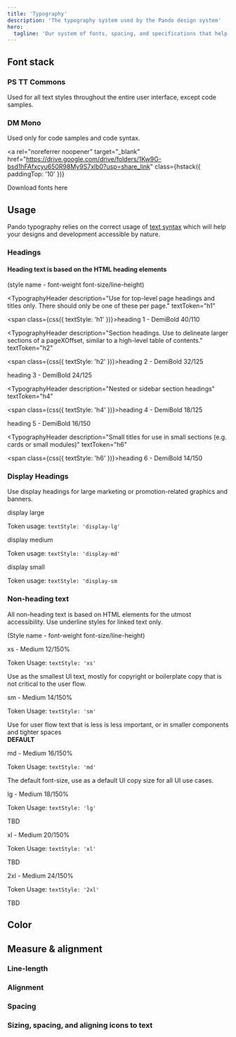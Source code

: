 ```yaml
---
title: 'Typography'
description: 'The typography system used by the Pando design system'
hero:
  tagline: 'Our system of fonts, spacing, and specifications that help convey visual hierarchy throughout content.'
---
```



## Font stack

<h3 class={css({ textStyle: 'display-md' })}>PS TT Commons</h3>

Used for all text styles throughout the entire user interface, except code samples.

<h3 class={css({ textStyle: 'mono-md', whiteSpace: 'nowrap' })}>DM Mono</h3>

Used only for code samples and code syntax.

<a
  rel="noreferrer noopener"
  target="_blank"
  href="https://drive.google.com/drive/folders/1Kw9G-bsd1hFAfxcyu650R98My9S7xlb0?usp=share_link"
  class={hstack({ paddingTop: '10' })}
>
  <p>Download fonts here</p>
  <span>
    <Icon class={css({ marginTop: 0 })} size="1.5rem" name="external" />
  </span>
</a>

## Usage

Pando typography relies on the correct usage of <a href="https://developer.mozilla.org/en-US/docs/Learn/HTML/Introduction_to_HTML/HTML_text_fundamentals" rel="noopener noreferrer" target="_blank">text syntax</a> which will help your designs and development accessible by nature.

### Headings

#### Heading text is based on the HTML heading elements

(style name - font-weight font-size/line-height)

<TypographyHeader
  description="Use for top-level page headings and titles only. There should only be one of these per page."
  textToken="h1"
>
  <span class={css({ textStyle: 'h1' })}>heading 1 - DemiBold 40/110</span>
</TypographyHeader>

<TypographyHeader
  description="Section headings. Use to delineate larger sections of a pageXOffset, similar to a high-level table of contents."
  textToken="h2"
>
  <span class={css({ textStyle: 'h2' })}>heading 2 - DemiBold 32/125</span>
</TypographyHeader>

<TypographyHeader description="Nested or sidebar section titles" textToken="h3">
  <span class={css({ textStyle: 'h3' })}>heading 3 - DemiBold 24/125</span>
</TypographyHeader>

<TypographyHeader
  description="Nested or sidebar section headings"
  textToken="h4"
>
  <span class={css({ textStyle: 'h4' })}>heading 4 - DemiBold 18/125</span>
</TypographyHeader>

<TypographyHeader description="In-content titles or headings" textToken="h5">
  <span class={css({ textStyle: 'h5' })}>heading 5 - DemiBold 16/150</span>
</TypographyHeader>

<TypographyHeader
  description="Small titles for use in small sections (e.g. cards or small modules)"
  textToken="h6"
>
  <span class={css({ textStyle: 'h6' })}>heading 6 - DemiBold 14/150</span>
</TypographyHeader>

### Display Headings

Use display headings for large marketing or promotion-related graphics and banners.

<p class={css({ textStyle: 'display-lg' })}>display large</p>
<span>
  Token usage: <code>textStyle: 'display-lg'</code>
</span>

<p class={css({ textStyle: 'display-md' })}>display medium</p>
<span>
  Token usage: <code>textStyle: 'display-md'</code>
</span>

<p class={css({ textStyle: 'display-sm' })}>display small</p>
<span>
  Token usage: <code>textStyle: 'display-sm</code>
</span>

### Non-heading text

All non-heading text is based on HTML elements for the utmost accessibility. Use underline styles for linked text only.

(Style name - font-weight font-size/line-height)

<div class={grid({ columns: 2 })}>
  <div>
    <p class={css({ textStyle: 'xs' })}>xs - Medium 12/150%</p>
    <p>
      Token Usage: <code>textStyle: 'xs'</code>
    </p>
  </div>
  <span>
    Use as the smallest UI text, mostly for copyright or boilerplate copy that
    is not critical to the user flow.
  </span>
  <div>
    <p class={css({ textStyle: 'sm' })}>sm - Medium 14/150%</p>
    <p>
      Token Usage: <code>textStyle: 'sm'</code>
    </p>
  </div>
  <span>
    Use for user flow text that is less is less important, or in smaller
    components and tighter spaces
  </span>
  <div
    class={cx(
      gridItem({
        colSpan: 2,
      }),
    )}
  >
    <span>
      <strong>DEFAULT</strong>
    </span>
    <div
      class={grid({
        columns: 2,
        border: '1px solid',
        borderColor: 'neutral.border.initial',
        borderRadius: 'md',
        padding: 2,
      })}
    >
      <div>
        <p class={css({ textStyle: 'md' })}>md - Medium 16/150%</p>
        <p class={css({ whiteSpace: 'nowrap' })}>
          Token Usage: <code>textStyle: 'md'</code>
        </p>
      </div>
      <span class={css({ marginLeft: '12' })}>
        The default font-size, use as a default UI copy size for all UI use
        cases.
      </span>
    </div>
  </div>
  <div>
    <p class={css({ textStyle: 'lg' })}>lg - Medium 18/150%</p>
    <p>
      Token Usage: <code>textStyle: 'lg'</code>
    </p>
  </div>
  <span>TBD</span>
  <div>
    <p class={css({ textStyle: 'xl' })}>xl - Medium 20/150%</p>
    <p>
      Token Usage: <code>textStyle: 'xl'</code>
    </p>
  </div>
  <span>TBD</span>
  <div>
    <p class={css({ textStyle: '2xl' })}>2xl - Medium 24/150%</p>
    <p>
      Token Usage: <code>textStyle: '2xl'</code>
    </p>
  </div>
  <span>TBD</span>
</div>

## Color

## Measure & alignment

### Line-length

### Alignment

### Spacing

### Sizing, spacing, and aligning icons to text
